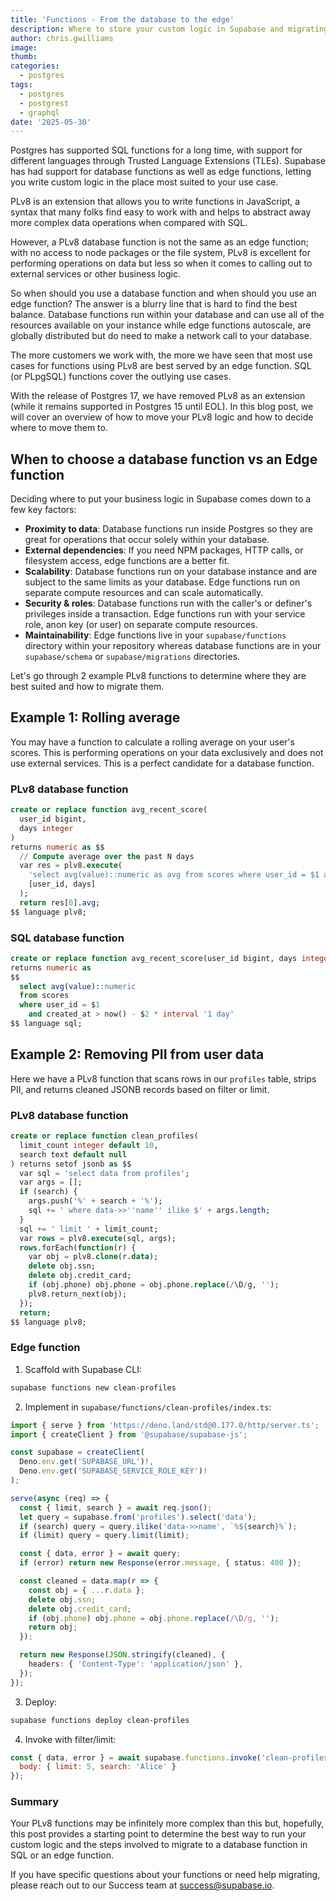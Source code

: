 ```yaml
---
title: 'Functions - From the database to the edge'
description: Where to store your custom logic in Supabase and migrating between database and edge functions
author: chris.gwilliams
image: 
thumb: 
categories:
  - postgres
tags:
  - postgres
  - postgrest
  - graphql
date: '2025-05-30'
---
```


Postgres has supported SQL functions for a long time, with support for different languages through Trusted Language Extensions (TLEs). Supabase has had support for database functions as well as edge functions, letting you write custom logic in the place most suited to your use case.

PLv8 is an extension that allows you to write functions in JavaScript, a syntax that many folks find easy to work with and helps to abstract away more complex data operations when compared with SQL.

However, a PLv8 database function is not the same as an edge function; with no access to node packages or the file system, PLv8 is excellent for performing operations on data but less so when it comes to calling out to external services or other business logic.

So when should you use a database function and when should you use an edge function? The answer is a blurry line that is hard to find the best balance. Database functions run within your database and can use all of the resources available on your instance while edge functions autoscale, are globally distributed but do need to make a network call to your database.

The more customers we work with, the more we have seen that most use cases for functions using PLv8 are best served by an edge function. SQL (or PLpgSQL) functions cover the outlying use cases.

With the release of Postgres 17, we have removed PLv8 as an extension (while it remains supported in Postgres 15 until EOL). In this blog post, we will cover an overview of how to move your PLv8 logic and how to decide where to move them to.

## When to choose a database function vs an Edge function

Deciding where to put your business logic in Supabase comes down to a few key factors:

- **Proximity to data**: Database functions run inside Postgres so they are great for operations that occur solely within your database. 
- **External dependencies**: If you need NPM packages, HTTP calls, or filesystem access, edge functions are a better fit.
- **Scalability**: Database functions run on your database instance and are subject to the same limits as your database. Edge functions run on separate compute resources and can scale automatically.
- **Security & roles**: Database functions run with the caller's or definer's privileges inside a transaction. Edge functions run with your service role, anon key (or user) on separate compute resources.
- **Maintainability**: Edge functions live in your `supabase/functions` directory within your repository whereas database functions are in your `supabase/schema` or `supabase/migrations` directories. 

Let's go through 2 example PLv8 functions to determine where they are best suited and how to migrate them.

## Example 1: Rolling average

You may have a function to calculate a rolling average on your user's scores. This is performing operations on your data exclusively and does not use external services. This is a perfect candidate for a database function.

### PLv8 database function
```sql
create or replace function avg_recent_score(
  user_id bigint,
  days integer
)
returns numeric as $$
  // Compute average over the past N days
  var res = plv8.execute(
    'select avg(value)::numeric as avg from scores where user_id = $1 and created_at > now() - $2 * interval \'1 day\'',
    [user_id, days]
  );
  return res[0].avg;
$$ language plv8;
```

### SQL database function
```sql
create or replace function avg_recent_score(user_id bigint, days integer)
returns numeric as
$$
  select avg(value)::numeric
  from scores
  where user_id = $1
    and created_at > now() - $2 * interval '1 day'
$$ language sql;
```


## Example 2: Removing PII from user data

Here we have a PLv8 function that scans rows in our `profiles` table, strips PII, and returns cleaned JSONB records based on filter or limit.

### PLv8 database function
```sql
create or replace function clean_profiles(
  limit_count integer default 10,
  search text default null
) returns setof jsonb as $$
  var sql = 'select data from profiles';
  var args = [];
  if (search) {
    args.push('%' + search + '%');
    sql += ' where data->>''name'' ilike $' + args.length;
  }
  sql += ' limit ' + limit_count;
  var rows = plv8.execute(sql, args);
  rows.forEach(function(r) {
    var obj = plv8.clone(r.data);
    delete obj.ssn;
    delete obj.credit_card;
    if (obj.phone) obj.phone = obj.phone.replace(/\D/g, '');
    plv8.return_next(obj);
  });
  return;
$$ language plv8;
```

### Edge function

1. Scaffold with Supabase CLI:
```bash
supabase functions new clean-profiles
```

2. Implement in `supabase/functions/clean-profiles/index.ts`:
```ts
import { serve } from 'https://deno.land/std@0.177.0/http/server.ts';
import { createClient } from '@supabase/supabase-js';

const supabase = createClient(
  Deno.env.get('SUPABASE_URL')!,
  Deno.env.get('SUPABASE_SERVICE_ROLE_KEY')!
);

serve(async (req) => {
  const { limit, search } = await req.json();
  let query = supabase.from('profiles').select('data');
  if (search) query = query.ilike('data->>name', `%${search}%`);
  if (limit) query = query.limit(limit);

  const { data, error } = await query;
  if (error) return new Response(error.message, { status: 400 });

  const cleaned = data.map(r => {
    const obj = { ...r.data };
    delete obj.ssn;
    delete obj.credit_card;
    if (obj.phone) obj.phone = obj.phone.replace(/\D/g, '');
    return obj;
  });

  return new Response(JSON.stringify(cleaned), {
    headers: { 'Content-Type': 'application/json' },
  });
});
```

3. Deploy:
```bash
supabase functions deploy clean-profiles
```

4. Invoke with filter/limit:
```js
const { data, error } = await supabase.functions.invoke('clean-profiles', {
  body: { limit: 5, search: 'Alice' }
});
```  

### Summary

Your PLv8 functions may be infinitely more complex than this but, hopefully, this post provides a starting point to determine the best way to run your custom logic and the steps involved to migrate to a database function in SQL or an edge function.

If you have specific questions about your functions or need help migrating, please reach out to our Success team at success@supabase.io.